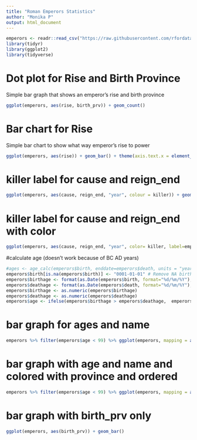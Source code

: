 ```yaml
---
title: "Roman Emperors Statistics"
author: "Monika P"
output: html_document
---
```

```r
emperors <- readr::read_csv("https://raw.githubusercontent.com/rfordatascience/tidytuesday/master/data/2019/2019-08-13/emperors.csv")
library(tidyr)
library(ggplot2)
library(tidyverse)
```

# Dot plot for Rise and Birth Province
Simple bar graph that shows an emperor's rise and birth province
```r
ggplot(emperors, aes(rise, birth_prv)) + geom_count()
```

# Bar chart for Rise
Simple bar chart to show what way emperor's rise to power
```r
ggplot(emperors, aes(rise)) + geom_bar() + theme(axis.text.x = element_text(angle = 90, hjust = 1)) + xlab("Rise to Power") + ylab("Number of Emperors")
```

# killer label for cause and reign_end
```r
ggplot(emperors, aes(cause, reign_end, "year", colour = killer)) + geom_point() + theme(legend.position = "bottom")
```

# killer label for cause and reign_end with color
```r
ggplot(emperors, aes(cause, reign_end, "year", color= killer, label=emperors$killer)) + geom_point() + geom_text(aes(label = emperors$killer), hjust=0, vjust=0) + theme(legend.position = "bottom")
```

#calculate age (doesn't work because of BC AD years)
```r
#ages <- age_calc(emperors$birth, enddate=emperors$death, units = "years", precise = TRUE) # dont think it works
emperors$birth[is.na(emperors$birth)] <- "0001-01-01" # Remove NA birthdays
emperors$birthage <- format(as.Date(emperors$birth, format="%d/%m/%Y"),"%Y")
emperors$deathage <- format(as.Date(emperors$death, format="%d/%m/%Y"),"%Y")
emperors$birthage <- as.numeric(emperors$birthage)
emperors$deathage <- as.numeric(emperors$deathage)
emperors$age <- ifelse(emperors$birthage > emperors$deathage,  emperors$birthage + emperors$deathage,  emperors$deathage - emperors$birthage)
```

# bar graph for ages and name
```r
emperors %>% filter(emperors$age < 99) %>% ggplot(emperors, mapping = aes(y = age, x = name)) + geom_bar(stat = "identity")
```

# bar graph with age and name and colored with province and ordered
```r
emperors %>% filter(emperors$age < 99) %>% ggplot(emperors, mapping = aes(y = age, x = reorder(name, age), fill=factor(cause))) + geom_bar(stat = "identity") + coord_flip() + xlab("Emperor") + ylab("Age of Emperor") + guides(fill=guide_legend(title="Cause of Death"))
```

# bar graph with birth_prv only
```r
ggplot(emperors, aes(birth_prv)) + geom_bar()
```